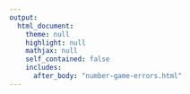 ```yaml
---
output: 
  html_document:
    theme: null
    highlight: null
    mathjax: null
    self_contained: false
    includes: 
      after_body: "number-game-errors.html"
---
```



